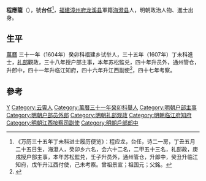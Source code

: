'''程應龍'''（{{bd|？||？||}}），號'''台任'''<ref>《万历三十五年丁未科进士履历便览》：程应龙，台任，诗二一房，丁丑五月二十五日生，海澄人，癸卯乡六名，会六十二名，二甲五十三名，礼部政，庚戌授户部主事，本年苏松監兑，壬子升员外，通州管仓，升郎中，癸丑升临江知府，戊午升江西付使，己未考察。曾祖景宣；祖国元；父銘。</ref>，[[福建|福建]][[漳州府|漳州府]][[龙溪县|龙溪县]]軍籍[[海澄县|海澄县]]人，明朝政治人物、進士出身。

== 生平 ==
[[萬曆|萬曆]] 三十一年（1604年）癸卯科福建乡试举人，三十五年（1607年）丁未科進士，[[礼部|礼部]]觀政，三十八年授户部主事，本年苏松監兑，四十年升员外，通州管仓，升郎中，四十一年升临江知府，四十六年升江西副使<ref>{{cite news|title=云霄历史进士、举人、贡生名表|url=http://www.yxdlt.com/bencandy.php?fid=25&id=891|accessdate=2013-09-24|newspaper=云霄信息网|archive-date=2013-09-29|archive-url=https://web.archive.org/web/20130929040307/http://www.yxdlt.com/bencandy.php?fid=25&id=891|dead-url=no}}</ref>，四十七年考察。

==參考==
{{reflist}}

{{萬曆三十五年丁未科殿試金榜}}

{{Authority control}}

{{DEFAULTSORT:Cheng程}}
[[Category:程姓|Y]]
[[Category:云霄人|Category:云霄人]]
[[Category:萬曆三十一年癸卯科舉人|Category:萬曆三十一年癸卯科舉人]]
[[Category:明朝户部主事|Category:明朝户部主事]]
[[Category:明朝户部员外郎|Category:明朝户部员外郎]]
[[Category:明朝礼部观政|Category:明朝礼部观政]]
[[Category:明朝临江府知府|Category:明朝临江府知府]]
[[Category:明朝江西按察司副使|Category:明朝江西按察司副使]]
[[Category:明朝戶部郎中|Category:明朝戶部郎中]]


{{明朝政治人物小作品}}